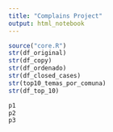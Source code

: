 ```yaml
---
title: "Complains Project"
output: html_notebook
---
```



```r
source("core.R")
str(df_original)
str(df_copy)
str(df_ordenado)
str(df_closed_cases)
str(top10_temas_por_comuna)
str(df_top_10)
```



```r
p1
p2
p3
```

